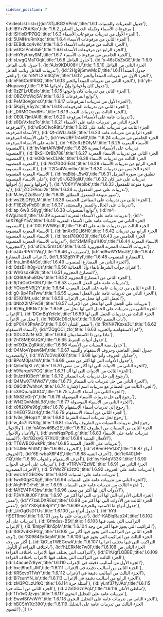 ```yaml
---
sidebar_position: 7
---
```


<VideoList list={[{id:'3TjJBG2VPmk',title:'1.6.1 جدول المعربات والمبنيات'},
{id:'lBYx78AlKjo',title:'1.6.2 مرفوعات الأسماء وتكملة الجدول السابق'},
{id:'lSHIoDfP7QQ',title:'1.6.3 الجزء الأول من تدريبات مرفوعات الأسماء'},
{id:'5UMHruRmXqc',title:'1.6.4 الجزء الثاني من مرفوعات الأسماء'},
{id:'EEBdLcq4vKc',title:'1.6.5 الجزء الثالث من مرفوعات الأسماء'},
{id:'wGCsPmbIlaE',title:'1.6.6 الجزء الرابع من مرفوعات الأسماء'},
{id:'ehY5ytnxySM',title:'1.6.7 الجزء الخامس من مرفوعات الأسماء'},
{id:'sLwgQMaTOqk',title:'1.6.8 جدول الفاعل'},
{id:'x-46sCsZsGE',title:'1.6.9 حدول نائب الفاعل'},
{id:'AJx9KDU08HU',title:'1.6.10 الجزء الثاني من الفاعل تدريبات الفاعل ونائب الفاعل'},
{id:'2Hg9jSmwMqE',title:'1.6.11 جدول المبتدأ والخبر'},
{id:'oNYL2m4Cjfw',title:'1.6.12 الجزء الأول من تدريبات المبتدأ والخبر'},
{id:'nFh6Cd6f6SQ',title:'1.6.13 الجزء الثاني من تدريبات المبتدأ والخبر'},
{id:'yh-sNupavog',title:'1.6.14 جدول كان وأخواتها وإنَّ وأخواتها'},
{id:'0zZFLrUEeIo',title:'1.6.15 الجزء الثاني من تدريبات كان وأخوتها'},
{id:'OBZXfxWcj5A',title:'1.6.16 توابع المرفوعات'},
{id:'PeM3oVgxnc0',title:'1.6.17 الجزء الأول من تدريبات المرفوعات'},
{id:'5KqEj_V5y2c',title:'1.6.18 الجزء الثاني من تدريبات المرفوعات'},
{id:'_DRMGOxvBHU',title:'1.6.19 الجزء الثالث من تدريبات النعت'},
{id:'OE0L7jmUAI8',title:'1.6.20 تدريبات عامة على الأسماء المرفوعة'},
{id:'s0EeVxfazTo',title:'1.6.21 الجزء الثاني من تدريبات عامة على الأسماء المرفوعة'},
{id:'wEpC1voR8tU',title:'1.6.22 الجزء الثالث من تدريبات عامة على الأسماء المرفوعة'},
{id:'Qt-dWLlJa4E',title:'1.6.23 الجزء الرابع من تدريبات عامة على الأسماء المرفوعة'},
{id:'mwUBFTr4x6I',title:'1.6.24 الجزء الخامس من تدريبات عامة على الأسماء المرفوعة'},
{id:'-62oRzBOfyM',title:'1.6.25 الأسماء المعربة المنصوبة'},
{id:'bvNartARVdM',title:'1.6.26 تدريبات على الأسماء المعربة المنصوبة'},
{id:'BkSHQrBb788',title:'1.6.27 الجزء الثاني من تدريبات الأسماء المعربة المنصوبة'},
{id:'eOKkhexCLMc',title:'1.6.28 الجزء الثالث من تدريبات الأسماء المعربة المنصوبة'},
{id:'Akt7G0GIEd4',title:'1.6.29 الجزء الرابع من تدريبات الأسماء المعربة المنصوبة'},
{id:'T2Ca4WcmIbo',title:'1.6.30 الجزء الخامس من تدريبات الأسماء المعربة المنصوبة'},
{id:'xqBlbj-_5wQ',title:'1.6.31 تطبيق من سورة المزمل على الأسماء المنصوبة'},
{id:'y9-JGZ0gliU',title:'1.6.32 تدريبات على خبر كان وأخواتها واسم إنَّ أخواتها'},
{id:'VC6YYVepibk',title:'1.6.33 صورة منوعة للمفعول به'},
{id:'jZDDFAoul2k',title:'1.6.34 تدريبات على صور المفعول به'},
{id:'MJeyZ2oSlac',title:'1.6.35 صور منوعة للمفعول المطلق'},
{id:'ws28jDFj9_M',title:'1.6.36 الجزء الثاني من تدريبات على المفاعيل الخمسة'},
{id:'F1lE28yPxB0',title:'1.6.37 تدريبات على الحال والتمييز والمستثنى'},
{id:'ap_6w8_S6yg',title:'1.6.38 توابع المنصوبات'},
{id:'m4-KWgiJao4',title:'1.6.39 تدريبات عامة على الأسماء المعربة المنصوبة'},
{id:'-snX7KgFY5A',title:'1.6.40 الجزء الثاني من تدريبات عامة على الأسماء المعربة المنصوبة'},
{id:'D0LPWWKplJI',title:'1.6.41 الجزء الثالث من تدريبات عامة على الأسماء المعربة المنصوبة'},
{id:'jmXx9DLI6H0',title:'1.6.42 الجزء الرابع من تدريبات الأسماء المعربة المنصوبة'},
{id:'scsI78Q033I',title:'1.6.43 الجزء الخامس من تدريبات الأسماء المعربة المنصوبة'},
{id:'2MMlFgu1H0o',title:'1.6.44 الأسماء المعربة المجرورة'},
{id:'ufChJ5rnzO0',title:'1.6.45 تدريبات الأسماء المعربة المجرورة'},
{id:'oJ4xRPrVTWg',title:'1.6.46 تصريف ذو'},
{id:'nd9wWYMcJiE',title:'1.6.47 إعراب الفعل المضارع'},
{id:'L83ZgBYlPyI',title:'1.6.48 المضارع المنصوب'},
{id:'fns_lm64ASo',title:'1.6.49 الجزء الثاني من المضارع المنصوب'},
{id:'QdzBHh8g-Us',title:'1.6.50 اقتران جواب الشرط بالفاء وإذا الفجائية'},
{id:'WlrGsdxiR2k',title:'1.6.51 المضارع المجزوم'},
{id:'Q36tAphuBQw',title:'1.6.52 الجزء الثاني من المضارع المجزوم'},
{id:'RjTdOcOH09U',title:'1.6.53 تدريبات عامة على الفعل المعرب'},
{id:'YOker5N9j2Y',title:'1.6.54 الجزء الثاني من تدريبات عامة على الفعل المعرب'},
{id:'g0-9p4FaTww',title:'1.6.55 الجزء الثاني من تدريبات عامة على الفعل المعرب'},
{id:'65IQ1Mt_udc',title:'1.6.56 الجمل التي لها محل من الإعراب'},
{id:'dNbX2IMFw58',title:'1.6.57 تدريبات على الجمل التي لها محل من الإعراب'},
{id:'626g_lRKNrI',title:'1.6.58 الجزء الثاني من تدريبات على الجمل التي لها محل من الإعراب'},
{id:'DCmBqYcfclc',title:'1.6.59 الجزء الثالث من تدريبات الجمل التي لها محل من الإعراب'},
{id:'NBGIcD9cUuk',title:'1.6.60 باب الضمير'},
{id:'pP0KX3PnAnQ',title:'1.6.61 ضمير الشأن'},
{id:'RVNK7Ksxa3U',title:'1.6.62 أسماء الاستفهام'},
{id:'fZQgOCi_zIo',title:'1.6.63 كم الاستفهامية والخبرية'},
{id:'XDUX2JN-kCI',title:'1.6.64 ماذا ومن ذا الاستفاميتان'},
{id:'ZhT8MEXiUQA',title:'1.6.65 جدول أدوات الشرط'},
{id:'mRXDuZgRAtk',title:'1.6.66 جدول بقية المبنيات من الٍأسماء'},
{id:'O4MovYpew6M',title:'1.6.67 جدول  الفعل الماضي وحروف الاستفهام والتنيبه والمصدرية'},
{id:'XW7oDVq8X6I',title:'1.6.68 جداول الحروف وأنواعها'},
{id:'BPoM0jas1VA',title:'1.6.69 جدول الأدوات التي لها أكثر من معنى'},
{id:'QrlmfkjXLzA',title:'1.6.70 الجزء الثاني من الأدوات التي لها أكثر من معنى'},
{id:'h9YarqoNPCQ',title:'1.6.71 الجزء الثالث من الأدوات التي لها أك'},
{id:'9tJztHOBctY',title:'1.6.72 رجوع إلى حل تدريبات باب الضمائر'},
{id:'Q4MwXTMWd7Y',title:'1.6.73 الجزء الثاني من حل تدريبات باب الضمائر'},
{id:'O9Cdt7whhcA',title:'1.6.74 الجزء الثالث من الضمائر مع تدريبات اسم الإشارة'},
{id:'c3AQpJq4UG4',title:'1.6.75 الجزء الثاني من أسماء الإشارة'},
{id:'Nlr8ZcGirjY',title:'1.6.76 رجوع إلى حل تدريبات الأسماء الموصولة'},
{id:'WN2QvMdbL98',title:'1.6.77 الجزء الثاني من الأسماء الموصولة'},
{id:'x0fI2OPe96g',title:'1.6.78 رجوع إلى تدريبات أسماء الإستفهام'},
{id:'rHlEQ75Uz4g',title:'1.6.79 الجزء الثاني من أسماء الاستفهام'},
{id:'fv3e_9HopzY',title:'1.6.80 رجوع لحل تدريبات أسماء الشرط'},
{id:'w_4c7IrNA3g',title:'1.6.81 رجوع لحل تدريبات المبنيات من الظروف والأعداد والاحوال'},
{id:'oA0sv46Bz2E',title:'1.6.82 الجزء الثاني من المبنيات من الظروف والأعداد والأحوال'},
{id:'uvmNqsPp6_g',title:'1.6.83 تدريبات عامة على الأسماء المبنية'},
{id:'B2xyGjR7XU0',title:'1.6.84 الأفعال المبنية'},
{id:'TT6WBO2wkPk',title:'1.6.85 تدريبات على الأفعال المبنية'},
{id:'1sIJMePih1M',title:'1.6.86 الحروف'},
{id:'vfBemFPe1J8',title:'1.6.87 أنواع الحروف'},
{id:'6E-wbaX6F4E',title:'1.6.88 أحرف التنبيه'},
{id:'leX40LM-t1Q',title:'1.6.89 أحرف الاستفهام والجواب'},
{id:'byHx4gV33KI',title:'1.6.90 تدريبات على أحرف الجواب'},
{id:'vT1RVv7ZzWE',title:'1.6.91 الجزء الثاني من الأحرف المصدرية'},
{id:'5YWcZFs3zzQ',title:'1.6.92 تدريبات عامة على الحروف'},
{id:'woUh11GEOKw',title:'1.6.93 تدريبات عامة على المبنيات'},
{id:'fwx90gzCXgE',title:'1.6.94 الجزء الثاني من تدريبات عامة على المبنيات'},
{id:'AlgFfFGrFvE',title:'1.6.95 الجزء الثالث من تدريبات عامة على المبنيات'},
{id:'fAYEV4P43bw',title:'1.6.96 الأدوات التي لها أكثر من معنى'},
{id:'F3VXJitJOFI',title:'1.6.97 الجزء الثاني  الأدوات التي لها أدوات التي لها أكثر من معنى'},
{id:'Y7zaLDXREss',title:'1.6.98 الجزء الثالث من الأدوات التي لها أكثر من معنى'},
{id:'YSISyb68pYY',title:'1.6.99 جدول أنواع ما الاسمية والحرفية'},
{id:'_UrOgOsDTUs',title:'1.6.100 جدول أنواع من'},
{id:'bYd-HSET9mo',title:'1.6.101 تدريبات على ما ومن'},
{id:'-KABiqRJp24',title:'1.6.102 تدريبات على أي'},
{id:'Gfmdus-BStI',title:'1.6.103 التراكيب التي يتعدد فيها الإعراب'},
{id:'BmpyFIkh5pM',title:'1.6.104 التراكيب التي يجوز فيها أكثر من وجه'},
{id:'IGR2v4KEPGg',title:'1.6.105 الجزء الثاني من التراكيب التي يجوز فيها أكثر من وجه'},
{id:'S0984Ex3apM',title:'1.6.106 الجزء الثالث من التراكيب التي يجوز فيها أكثر من وجه'},
{id:'QOLqTWEGcwA',title:'1.6.107 التراكيب التي فيها يختلف إعرابها باختلاف القراءة أو التأويل'},
{id:'hLERkNc7w0I',title:'1.6.108 الجزء الثاني من التراكيب التي يختلف فيها الإعراب باختلاف القراءة'},
{id:'E1rUgfLQBBE',title:'1.6.109 الجزء الثالث من التراكيب التي يختلف فيها الاعراب باختلاف القراءة'},
{id:'L4acueZr9yw',title:'1.6.110 الجزء الأول من أساليب دقيقة في الإعراب'},
{id:'hxcj6hq1LJM',title:'1.6.111 الجزء الثاني من أساليب دقيقة في الإعراب'},
{id:'KRScvoT1VsY',title:'1.6.112 الجزء الثالث من أساليب دقيقة في الإعراب'},
{id:'Bl7sunYN_is',title:'1.6.113 الجزء الرابع من أساليب دقيقة في الإعراب'},
{id:'zM3POLzUfkQ',title:'1.6.114 أسئلة حرة'},
{id:'yLnf37fyJAo',title:'1.6.115 الجزء الثاني من أسئلة حرة'},
{id:'J2xDlGznPqQ',title:'1.6.116 شاطئ الأمان'},
{id:'1Tv1vQJzvps',title:'1.6.117 تدريبات عامة على التحليل النحوي'},
{id:'EwwlStVvWiY',title:'1.6.118 الجزء الثاني من تدريبات عامة على التحليل النحوي'},
{id:'hBCShYXc390',title:'1.6.119 الجزء الثالث من تدريبات عامة على التحليل النحوي'},
]}
/>
